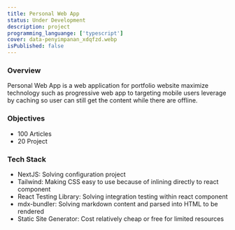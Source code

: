 ```yaml
---
title: Personal Web App
status: Under Development
description: project
programming_languange: ['typescript']
cover: data-penyimpanan_xdqfzd.webp
isPublished: false
---
```


### Overview

Personal Web App is a web application for portfolio website maximize technology such as progressive web app to targeting mobile users leverage by caching so user can still get the content while there are offline.

### Objectives

-   100 Articles
-   20 Project

### Tech Stack

-   NextJS: Solving configuration project
-   Tailwind: Making CSS easy to use because of inlining directly to react component
-   React Testing Library: Solving integration testing within react component
-   mdx-bundler: Solving markdown content and parsed into HTML to be rendered
-   Static Site Generator: Cost relatively cheap or free for limited resources
